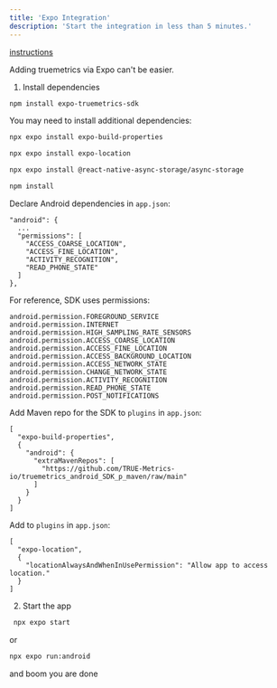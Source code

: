 ```yaml
---
title: 'Expo Integration'
description: 'Start the integration in less than 5 minutes.'
---
```

[instructions](https://github.com/TRUE-Metrics-io/truemetrics_android_demo_expo_app_p)

Adding truemetrics via Expo can't be easier.

1. Install dependencies

```bash
npm install expo-truemetrics-sdk
```
You may need to install additional dependencies:

```bash
npx expo install expo-build-properties
```
```bash
npx expo install expo-location
```
```bash
npx expo install @react-native-async-storage/async-storage
```
```bash
npm install
```

Declare Android dependencies in `app.json`:
```
"android": {
  ...
  "permissions": [
    "ACCESS_COARSE_LOCATION",
    "ACCESS_FINE_LOCATION",
    "ACTIVITY_RECOGNITION",
    "READ_PHONE_STATE"
  ]
},
```

For reference, SDK uses permissions:
```
android.permission.FOREGROUND_SERVICE
android.permission.INTERNET
android.permission.HIGH_SAMPLING_RATE_SENSORS
android.permission.ACCESS_COARSE_LOCATION
android.permission.ACCESS_FINE_LOCATION
android.permission.ACCESS_BACKGROUND_LOCATION
android.permission.ACCESS_NETWORK_STATE
android.permission.CHANGE_NETWORK_STATE
android.permission.ACTIVITY_RECOGNITION
android.permission.READ_PHONE_STATE
android.permission.POST_NOTIFICATIONS
```

Add Maven repo for the SDK to `plugins` in `app.json`:
```
[
  "expo-build-properties",
  {
    "android": {
      "extraMavenRepos": [
        "https://github.com/TRUE-Metrics-io/truemetrics_android_SDK_p_maven/raw/main"
      ]
    }
  }
]
```

Add to `plugins` in `app.json`:
```
[
  "expo-location",
  {
    "locationAlwaysAndWhenInUsePermission": "Allow app to access location."
  }
]
```

2. Start the app

```bash
 npx expo start
```
or
 ```bash
 npx expo run:android
```
and boom you are done
